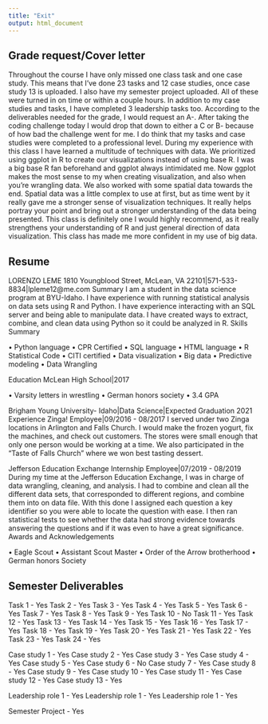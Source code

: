 ```yaml
---
title: "Exit"
output: html_document
---
```


## Grade request/Cover letter

  Throughout the course I have only missed one class task and one case study. This means that I’ve done 23 tasks and 12 case studies, once case study 13 is uploaded. I also have my semester project uploaded. All of these were turned in on time or within a couple hours. In addition to my case studies and tasks, I have completed 3 leadership tasks too.
	According to the deliverables needed for the grade, I would request an A-. After taking the coding challenge today I would drop that down to either a C or B- because of how bad the challenge went for me. I do think that my tasks and case studies were completed to a professional level.
	During my experience with this class I have learned a multitude of techniques with data. We prioritized using ggplot in R to create our visualizations instead of using base R. I was a big base R fan beforehand and ggplot always intimidated me. Now ggplot makes the most sense to my when creating visualization, and also when you’re wrangling data.
	We also worked with some spatial data towards the end. Spatial data was a little complex to use at first, but as time went by it really gave me a stronger sense of visualization techniques. It really helps portray your point and bring out a stronger understanding of the data being presented. 
	This class is definitely one I would highly recommend, as it really strengthens your understanding of R and just general direction of data visualization. This class has made me more confident in my use of big data. 






## Resume

LORENZO LEME
1810 Youngblood Street, McLean, VA 22101|571-533-8834|lpleme12@me.com
Summary
I am a student in the data science program at BYU-Idaho. I have experience with running statistical analysis on data sets using R and Python. I have experience interacting with an SQL server and being able to manipulate data. I have created ways to extract, combine, and clean data using Python so it could be analyzed in R.
Skills Summary
 
•	Python language
•	CPR Certified
•	SQL language
•	HTML language
•	R Statistical Code
•	CITI certified
•	Data visualization
•	Big data
•	Predictive modeling
•	Data Wrangling
 
Education
McLean High School|2017
 
•	Varsity letters in wrestling
•	German honors society
•	3.4 GPA
 
Brigham Young University- Idaho|Data Science|Expected Graduation 2021
Experience
Zinga!
Employee|09/2016 - 08/2017
I served under two Zinga locations in Arlington and Falls Church. I would make the frozen yogurt, fix the machines, and check out customers. The stores were small enough that only one person would be working at a time. We also participated in the "Taste of Falls Church" where we won best tasting dessert.

Jefferson Education Exchange Internship
Employee|07/2019 - 08/2019
During my time at the Jefferson Education Exchange, I was in charge of data wrangling, cleaning, and analysis. I had to combine and clean all the different data sets, that corresponded to different regions, and combine them into on data file. With this done I assigned each question a key identifier so you were able to locate the question with ease. I then ran statistical tests to see whether the data had strong evidence towards answering the questions and if it was even to have a great significance. 
Awards and Acknowledgements
 
•	Eagle Scout
•	Assistant Scout Master
•	Order of the Arrow brotherhood
•	German honors Society
 
## Semester Deliverables

Task 1 - Yes
Task 2 - Yes
Task 3 - Yes
Task 4 - Yes
Task 5 - Yes
Task 6 - Yes
Task 7 - Yes
Task 8 - Yes
Task 9 - Yes
Task 10 - No
Task 11 - Yes
Task 12 - Yes
Task 13 - Yes
Task 14 - Yes
Task 15 - Yes
Task 16 - Yes
Task 17 - Yes
Task 18 - Yes
Task 19 - Yes
Task 20 - Yes
Task 21 - Yes
Task 22 - Yes
Task 23 - Yes
Task 24 - Yes

Case study 1 - Yes
Case study 2 - Yes
Case study 3 - Yes
Case study 4 - Yes
Case study 5 - Yes
Case study 6 - No
Case study 7 - Yes
Case study 8 - Yes
Case study 9 - Yes
Case study 10 - Yes
Case study 11 - Yes
Case study 12 - Yes
Case study 13 - Yes

Leadership role 1 - Yes
Leadership role 1 - Yes
Leadership role 1 - Yes

Semester Project - Yes
